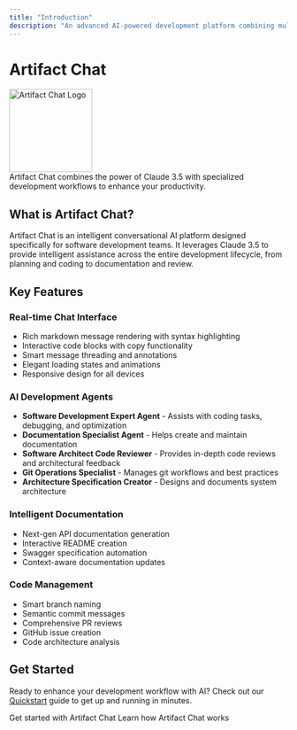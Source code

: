 ```yaml
---
title: "Introduction"
description: "An advanced AI-powered development platform combining multiple specialized agents to assist with software development, documentation, and code review."
---
```


# Artifact Chat

<div className="flex justify-center my-6">
  <img
    src="/artifact-transparent-01.png"
    alt="Artifact Chat Logo"
    width="150"
  />
</div>

<Note>
  Artifact Chat combines the power of Claude 3.5 with specialized development
  workflows to enhance your productivity.
</Note>

## What is Artifact Chat?

Artifact Chat is an intelligent conversational AI platform designed specifically for software development teams. It leverages Claude 3.5 to provide intelligent assistance across the entire development lifecycle, from planning and coding to documentation and review.

## Key Features

### Real-time Chat Interface

- Rich markdown message rendering with syntax highlighting
- Interactive code blocks with copy functionality
- Smart message threading and annotations
- Elegant loading states and animations
- Responsive design for all devices

### AI Development Agents

- **Software Development Expert Agent** - Assists with coding tasks, debugging, and optimization
- **Documentation Specialist Agent** - Helps create and maintain documentation
- **Software Architect Code Reviewer** - Provides in-depth code reviews and architectural feedback
- **Git Operations Specialist** - Manages git workflows and best practices
- **Architecture Specification Creator** - Designs and documents system architecture

### Intelligent Documentation

- Next-gen API documentation generation
- Interactive README creation
- Swagger specification automation
- Context-aware documentation updates

### Code Management

- Smart branch naming
- Semantic commit messages
- Comprehensive PR reviews
- GitHub issue creation
- Code architecture analysis

## Get Started

Ready to enhance your development workflow with AI? Check out our [Quickstart](/quickstart) guide to get up and running in minutes.

<CardGroup>
  <Card title="Quickstart" icon="rocket" href="/quickstart">
    Get started with Artifact Chat
  </Card>
  <Card
    title="Architecture"
    icon="diagram-project"
    href="/concepts/architecture"
  >
    Learn how Artifact Chat works
  </Card>
</CardGroup>
